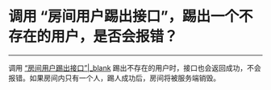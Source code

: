 # 调用 “房间用户踢出接口”，踢出一个不存在的用户，是否会报错？  

- - -

调用 [“房间用户踢出接口”\|_blank](#3895) 踢出不存在的用户时，接口也会返回成功，不会报错。如果房间内只有一个人，踢人成功后，房间将被服务端销毁。